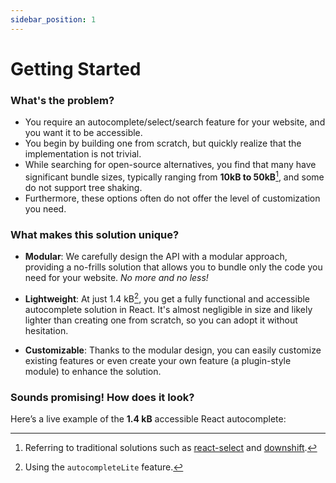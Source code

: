 ```yaml
---
sidebar_position: 1
---
```



# Getting Started

### What's the problem?

- You require an autocomplete/select/search feature for your website, and you want it to be accessible.
- You begin by building one from scratch, but quickly realize that the implementation is not trivial.
- While searching for open-source alternatives, you find that many have significant bundle sizes, typically ranging from **10kB to 50kB**[^1], and some do not support tree shaking.
- Furthermore, these options often do not offer the level of customization you need.

### What makes this solution unique?

- **Modular**: We carefully design the API with a modular approach, providing a no-frills solution that allows you to bundle only the code you need for your website. _No more and no less!_

- **Lightweight**: At just 1.4 kB[^2], you get a fully functional and accessible autocomplete solution in React. It's almost negligible in size and likely lighter than creating one from scratch, so you can adopt it without hesitation.

- **Customizable**: Thanks to the modular design, you can easily customize existing features or even create your own feature (a plugin-style module) to enhance the solution.

### Sounds promising! How does it look?

Here’s a live example of the **1.4 kB** accessible React autocomplete:

<Intro />

[^1]: Referring to traditional solutions such as [react-select](https://bundlephobia.com/package/react-select) and [downshift](https://bundlephobia.com/package/downshift).

[^2]: Using the `autocompleteLite` feature.
